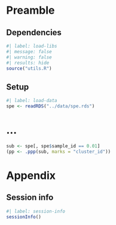 # Preamble

## Dependencies

```r
#| label: load-libs
#| message: false
#| warning: false
#| results: hide
source("utils.R")
```

## Setup

```r
#| label: load-data
spe <- readRDS("../data/spe.rds")
```

# ...

```r
sub <- spe[, spe$sample_id == 0.01]
(pp <- .ppp(sub, marks = "cluster_id"))
```

# Appendix

## Session info

```r
#| label: session-info
sessionInfo()
```
